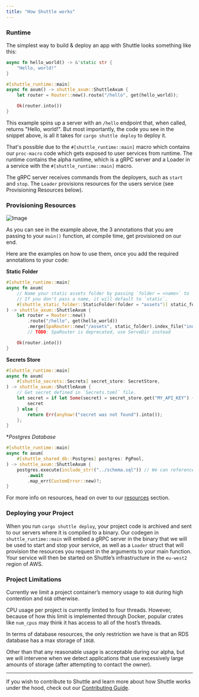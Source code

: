 ```yaml
---
title: "How Shuttle works"
---
```


### Runtime

The simplest way to build & deploy an app with Shuttle looks something like this:
```rust
async fn hello_world() -> &'static str {
    "Hello, world!"
}

#[shuttle_runtime::main]
async fn axum() -> shuttle_axum::ShuttleAxum {
    let router = Router::new().route("/hello", get(hello_world));

    Ok(router.into())
}
```

This example spins up a server with an `/hello` endpoint that, when called, returns "Hello, world!". But most importantly, the code you see in the snippet above, is all it takes for `cargo shuttle deploy` to deploy it.

That's possible due to the `#[shuttle_runtime::main]` macro which contains our `proc-macro` code which gets exposed to user services from runtime. The runtime contains the alpha runtime, which is a gRPC server and a Loader in a service with the `#[shuttle_runtime::main]` macro.

The gRPC server receives commands from the deployers, such as `start` and `stop`. The `Loader` provisions resources for the users service (see Provisioning Resources below).

### Provisioning Resources

![Image](/image/shuttle)

As you can see in the example above, the 3 annotations that you are passing to your `main()` function, at compile time, get provisioned on our end.

Here are the examples on how to use them, once you add the required annotations to your code:

**Static Folder**

```rust
#[shuttle_runtime::main]
async fn axum(
    // Name your static assets folder by passing `folder = <name>` to `StaticFolder`
    // If you don't pass a name, it will default to `static`.
    #[shuttle_static_folder::StaticFolder(folder = "assets")] static_folder: PathBuf,
) -> shuttle_axum::ShuttleAxum {
    let router = Router::new()
        .route("/hello", get(hello_world))
        .merge(SpaRouter::new("/assets", static_folder).index_file("index.html"));
        // TODO: SpaRouter is deprecated, use ServeDir instead

    Ok(router.into())
}
```

**Secrets Store**

```rust
#[shuttle_runtime::main]
async fn axum(
    #[shuttle_secrets::Secrets] secret_store: SecretStore,
) -> shuttle_axum::ShuttleAxum {
    // Get secret defined in `Secrets.toml` file.
    let secret = if let Some(secret) = secret_store.get("MY_API_KEY") {
        secret
    } else {
        return Err(anyhow!("secret was not found").into());
    };
}
```

**Postgres Database*

```rust
#[shuttle_runtime::main]
async fn axum(
    #[shuttle_shared_db::Postgres] postgres: PgPool,
) -> shuttle_axum::ShuttleAxum {
    postgres.execute(include_str!("../schema.sql")) // We can reference our database instance by using `pool` and perform actions
        .await
        .map_err(CustomError::new)?;
}
```

For more info on resources, head on over to our [resources](../resources/overview) section.


### Deploying your Project

When you run `cargo shuttle deploy`, your project code is archived and sent to our servers where it is compiled to a binary. Our codegen in `shuttle_runtime::main` will embed a gRPC server in the binary that we will be used to start and stop your service, as well as a `Loader` struct that will provision the resources you request in the arguments to your main function. Your service will then be started on Shuttle’s infrastructure in the `eu-west2` region of AWS.

### Project Limitations

Currently we limit a project container’s memory usage to `4GB` during high contention and `6GB` otherwise.

CPU usage per project is currently limited to four threads. However, because of how this limit is implemented through Docker, popular crates like `num_cpus` may think it has access to all of the host’s threads.

In terms of database resources, the only restriction we have is that an RDS database has a max storage of `10GB`.

Other than that any reasonable usage is acceptable during our alpha, but we will intervene when we detect applications that use excessively large amounts of storage (after attempting to contact the owner).

---

If you wish to contribute to Shuttle and learn more about how Shuttle works under the hood, check out our [Contributing Guide](../community/contribute).